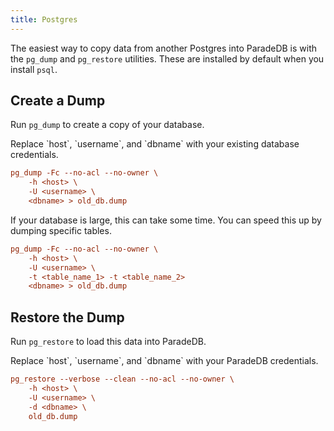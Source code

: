 ```yaml
---
title: Postgres
---
```


The easiest way to copy data from another Postgres into ParadeDB is with the `pg_dump` and `pg_restore` utilities. These are installed by default when you
install `psql`.

## Create a Dump

Run `pg_dump` to create a copy of your database.

<Note>
  Replace `host`, `username`, and `dbname` with your existing database
  credentials.
</Note>

```ini
pg_dump -Fc --no-acl --no-owner \
    -h <host> \
    -U <username> \
    <dbname> > old_db.dump
```

If your database is large, this can take some time. You can speed this up by dumping specific tables.

```ini
pg_dump -Fc --no-acl --no-owner \
    -h <host> \
    -U <username> \
    -t <table_name_1> -t <table_name_2>
    <dbname> > old_db.dump
```

## Restore the Dump

Run `pg_restore` to load this data into ParadeDB.

<Note>
  Replace `host`, `username`, and `dbname` with your ParadeDB credentials.
</Note>

```ini
pg_restore --verbose --clean --no-acl --no-owner \
    -h <host> \
    -U <username> \
    -d <dbname> \
    old_db.dump
```
